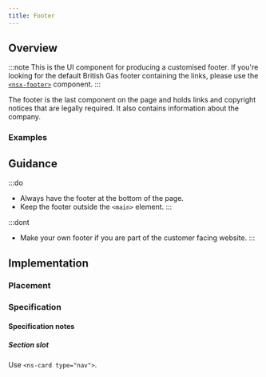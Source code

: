 ```yaml
---
title: Footer
---
```




## Overview

<CompDetails name={componentName} />

:::note
This is the UI component for producing a customised footer. If you're looking for the default British Gas footer containing the links, please use the [`<nsx-footer>`](/components/nsx-footer) component.
:::

The footer is the last component on the page and holds links and copyright notices that are legally required. It also contains information about the company.

### Examples

<ExampleViewer type="standard" />

## Guidance

:::do
- Always have the footer at the bottom of the page.
- Keep the footer outside the `<main>` element.
:::

:::dont
- Make your own footer if you are part of the customer facing website.
:::

## Implementation

### Placement

<Placement name={componentName} />

### Specification

<Specification name={componentName} />

#### Specification notes

##### Section slot

Use `<ns-card type="nav">`.
